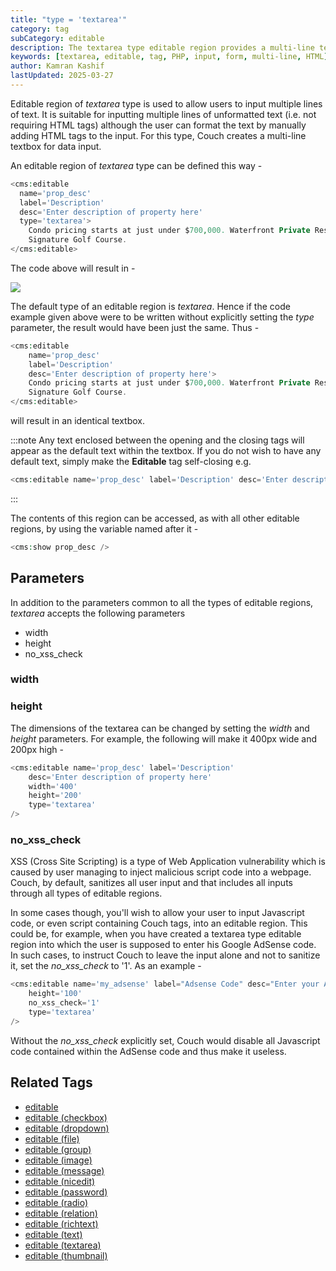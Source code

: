 ```yaml
---
title: "type = 'textarea'"
category: tag
subCategory: editable
description: The textarea type editable region provides a multi-line textbox for users to input multiple lines of text, with optional HTML formatting support.
keywords: [textarea, editable, tag, PHP, input, form, multi-line, HTML]
author: Kamran Kashif
lastUpdated: 2025-03-27
---
```


Editable region of _textarea_ type is used to allow users to input multiple lines of text. It is suitable for inputting multiple lines of unformatted text (i.e. not requiring HTML tags) although the user can format the text by manually adding HTML tags to the input.
For this type, Couch creates a multi-line textbox for data input.

An editable region of _textarea_ type can be defined this way -

```php
<cms:editable
  name='prop_desc'
  label='Description'
  desc='Enter description of property here'
  type='textarea'>
    Condo pricing starts at just under $700,000. Waterfront Private Residences. Jack Nicklaus
    Signature Golf Course.
</cms:editable>
```

The code above will result in -

![](../../../../assets/img/contents/editable-textarea.gif)

The default type of an editable region is _textarea_. Hence if the code example given above were to be written without explicitly setting the _type_ parameter, the result would have been just the same. Thus -

```php
<cms:editable
    name='prop_desc'
    label='Description'
    desc='Enter description of property here'>
    Condo pricing starts at just under $700,000. Waterfront Private Residences. Jack Nicklaus
    Signature Golf Course.
</cms:editable>
```

will result in an identical textbox.

:::note
Any text enclosed between the opening and the closing tags will appear as the default text within the textbox. If you do not wish to have any default text, simply make the **Editable** tag self-closing e.g.

```php
<cms:editable name='prop_desc' label='Description' desc='Enter description of property here' />
```

:::

The contents of this region can be accessed, as with all other editable regions, by using the variable named after it -

```php
<cms:show prop_desc />
```

## Parameters

In addition to the parameters common to all the types of editable regions, _textarea_ accepts the following parameters

- width
- height
- no_xss_check

### width

### height

The dimensions of the textarea can be changed by setting the _width_ and _height_ parameters. For example, the following will make it 400px wide and 200px high -

```php
<cms:editable name='prop_desc' label='Description'
    desc='Enter description of property here'
    width='400'
    height='200'
    type='textarea'
/>
```

### no_xss_check

XSS (Cross Site Scripting) is a type of Web Application vulnerability which is caused by user managing to inject malicious script code into a webpage. Couch, by default, sanitizes all user input and that includes all inputs through all types of editable regions.

In some cases though, you'll wish to allow your user to input Javascript code, or even script containing Couch tags, into an editable region. This could be, for example, when you have created a textarea type editable region into which the user is supposed to enter his Google AdSense code. In such cases, to instruct Couch to leave the input alone and not to sanitize it, set the _no_xss_check_ to '1'. As an example -

```php
<cms:editable name='my_adsense' label="Adsense Code" desc="Enter your Adsense code here"
    height='100'
    no_xss_check='1'
    type='textarea'
/>
```

Without the _no_xss_check_ explicitly set, Couch would disable all Javascript code contained within the AdSense code and thus make it useless.

## Related Tags

- [editable](../../editable/)
- [editable (checkbox)](../checkbox/)
- [editable (dropdown)](../dropdown/)
- [editable (file)](../file/)
- [editable (group)](../group/)
- [editable (image)](../image/)
- [editable (message)](../message/)
- [editable (nicedit)](../nicedit/)
- [editable (password)](../password/)
- [editable (radio)](../radio/)
- [editable (relation)](../relation/)
- [editable (richtext)](../richtext/)
- [editable (text)](../text/)
- [editable (textarea)](../textarea/)
- [editable (thumbnail)](../thumbnail/)
